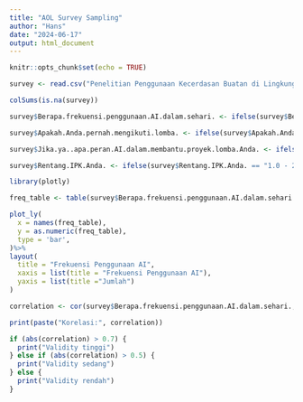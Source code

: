```yaml
---
title: "AOL Survey Sampling"
author: "Hans"
date: "2024-06-17"
output: html_document
---
```


```r
knitr::opts_chunk$set(echo = TRUE)
```


```r
survey <- read.csv("Penelitian Penggunaan Kecerdasan Buatan di Lingkungan Akademik (Responses) (2).csv",sep=";")
```

```r
colSums(is.na(survey))
```

```r
survey$Berapa.frekuensi.penggunaan.AI.dalam.sehari. <- ifelse(survey$Berapa.frekuensi.penggunaan.AI.dalam.sehari. == "Sangat jarang", 0, ifelse(survey$Berapa.frekuensi.penggunaan.AI.dalam.sehari. == "Kadang kadang", 1, ifelse(survey$Berapa.frekuensi.penggunaan.AI.dalam.sehari. == "Sering", 2, 3)))

survey$Apakah.Anda.pernah.mengikuti.lomba. <- ifelse(survey$Apakah.Anda.pernah.mengikuti.lomba. == "Tidak", 0, 1)

survey$Jika.ya..apa.peran.AI.dalam.membantu.proyek.lomba.Anda. <- ifelse(survey$Jika.ya..apa.peran.AI.dalam.membantu.proyek.lomba.Anda. == "Tidak ada peran" | survey$Jika.ya..apa.peran.AI.dalam.membantu.proyek.lomba.Anda. == "", 0, ifelse(survey$Jika.ya..apa.peran.AI.dalam.membantu.proyek.lomba.Anda. == "Membantu dalam penelitian", 1, ifelse(survey$Jika.ya..apa.peran.AI.dalam.membantu.proyek.lomba.Anda. == "Membantu dalam analisis data", 2, ifelse(survey$Jika.ya..apa.peran.AI.dalam.membantu.proyek.lomba.Anda. == "Membantu dalam presentasi", 3, 4))))

survey$Rentang.IPK.Anda. <- ifelse(survey$Rentang.IPK.Anda. == "1.0 - 2.0", 0, ifelse(survey$Rentang.IPK.Anda. == "2.5 - 3.0", 1, ifelse(survey$Rentang.IPK.Anda. == "3.0 - 3.5", 2, 3)))
```

```r
library(plotly)

freq_table <- table(survey$Berapa.frekuensi.penggunaan.AI.dalam.sehari.)

plot_ly(
  x = names(freq_table), 
  y = as.numeric(freq_table), 
  type = 'bar', 
)%>%
layout(
  title = "Frekuensi Penggunaan AI",
  xaxis = list(title = "Frekuensi Penggunaan AI"),
  yaxis = list(title ="Jumlah")
)
```

```r
correlation <- cor(survey$Berapa.frekuensi.penggunaan.AI.dalam.sehari., survey$Berapa.skala.ketergantungan.penggunaan.AI.di.perkuliahan.Anda...1...Sangat.Tidak.Setuju..4...Sangat.Setuju., use = "complete.obs")

print(paste("Korelasi:", correlation))

if (abs(correlation) > 0.7) {
  print("Validity tinggi")
} else if (abs(correlation) > 0.5) {
  print("Validity sedang")
} else {
  print("Validity rendah")
}
```